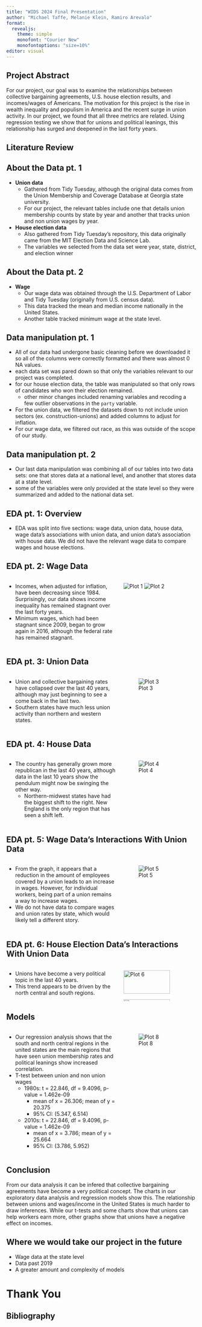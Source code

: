 ```yaml
---
title: "WIDS 2024 Final Presentation"
author: "Michael Taffe, Melanie Klein, Ramiro Arevalo"
format: 
  revealjs:
    theme: simple
    monofont: "Courier New"
    monofontoptions: "size=10%"
editor: visual
---
```


## Project Abstract

For our project, our goal was to examine the relationships between collective bargaining agreements, U.S. house election results, and incomes/wages of Americans. The motivation for this project is the rise in wealth inequality and populism in America and the recent surge in union activity. In our project, we found that all three metrics are related. Using regression testing we show that for unions and political leanings, this relationship has surged and deepened in the last forty years.

## Literature Review

## About the Data pt. 1 {.smaller}

-   **Union data**
    -   Gathered from Tidy Tuesday, although the original data comes from the Union Membership and Coverage Database at Georgia state university.
    -   For our project, the relevant tables include one that details union membership counts by state by year and another that tracks union and non union wages by year.
-   **House election data**
    -   Also gathered from Tidy Tuesday's repository, this data originally came from the MIT Election Data and Science Lab.
    -   The variables we selected from the data set were year, state, district, and election winner

## About the Data pt. 2 {.smaller}

-   **Wage**
    -   Our wage data was obtained through the U.S. Department of Labor and Tidy Tuesday (originally from U.S. census data).
    -   This data tracked the mean and median income nationally in the United States.
    -   Another table tracked minimum wage at the state level.

## Data manipulation pt. 1 {.smaller}

-   All of our data had undergone basic cleaning before we downloaded it so all of the columns were correctly formatted and there was almost 0 NA values.
-   each data set was pared down so that only the variables relevant to our project was completed.
-   for our house election data, the table was manipulated so that only rows of candidates who won their election remained.
    -   other minor changes included renaming variables and recoding a few outlier observations in the `party` variable.
-   For the union data, we filtered the datasets down to not include union sectors (ex. construction-unions) and added columns to adjust for inflation.
-   For our wage data, we filtered out race, as this was outside of the scope of our study.

## Data manipulation pt. 2

-   Our last data manipulation was combining all of our tables into two data sets: one that stores data at a national level, and another that stores data at a state level.
-   some of the variables were only provided at the state level so they were summarized and added to the national data set.

## EDA pt. 1: Overview

-   EDA was split into five sections: wage data, union data, house data, wage data's associations with union data, and union data's association with house data. We did not have the relevant wage data to compare wages and house elections.

## EDA pt. 2: Wage Data {.smaller}

::: columns
::: {.column width="60%"}
-   Incomes, when adjusted for inflation, have been decreasing since 1984. Surprisingly, our data shows income inequality has remained stagnant over the last forty years.
-   Minimum wages, which had been stagnant since 2009, began to grow again in 2016, although the federal rate has remained stagnant.
:::

::: {.column width="40%"}
![Plot 1](./Graph_Images/Income_by_year_adj.png)
![Plot 2](./Graph_Images/Eff_wage_by_state.png)
:::
:::

## EDA pt. 3: Union Data {.smaller}

::: columns
::: {.column width="60%"}
-   Union and collective bargaining rates have collapsed over the last 40 years, although may just beginning to see a come back in the last two.
-   Southern states have much less union activity than northern and western states.
:::

::: {.column width="40%"}
![Plot 3](./Graph_Images/States_by_CB.png)
:::
:::

## EDA pt. 4: House Data {.smaller}

::: columns
::: {.column width="60%"}
-   The country has generally grown more republican in the last 40 years, although data in the last 10 years show the pendulum might now be swinging the other way.
    -   Northern-midwest states have had the biggest shift to the right. New England is the only region that has seen a shift left.
:::

::: {.column width="40%"}
![Plot 4](./Graph_Images/House_by_year.png)
:::
:::

## EDA pt. 5: Wage Data's Interactions With Union Data {.smaller}

::: columns
::: {.column width="60%"}
-   From the graph, it appears that a reduction in the amount of employees covered by a union leads to an increase in wages. However, for individual workers, being part of a union remains a way to increase wages.
-   We do not have data to compare wages and union rates by state, which would likely tell a different story.
:::

::: {.column width="40%"}
![Plot 5](./Graph_Images/Union_wage_by_decade.png)
:::
:::

## EDA pt. 6: House Election Data's Interactions With Union Data {.smaller}

::: columns
::: {.column width="60%"}
-   Unions have become a very political topic in the last 40 years.
-   This trend appears to be driven by the north central and south regions.
:::

::: {.column width="40%"}
![Plot 6](./Graph_Images/CB_by_decade1.png){width=80%}
![Plot 7](./Graph_Images/CB_by_decade2.png){width=80%}

:::
:::

## Models {.smaller}
::: columns
::: {.column width="60%"}
-   Our regression analysis shows that the south and north central regions in the united states are the main regions that have seen union membership rates and political leanings show increased correlation.
- T-test between union and non union wages
  - 1980s: t = 22.846, df = 9.4096, p-value = 1.462e-09
    - mean of x = 26.306;  mean of y = 20.375
    - 95% CI: (5.347, 6.514)
  - 2010s: t = 22.846, df = 9.4096, p-value = 1.462e-09
    - mean of x = 3.786;  mean of y = 25.664
    - 95% CI: (3.786, 5.952)
:::

::: {.column width="40%"}
![Plot 8](./Graph_Images/Regression_plot.png)

:::
:::

## Conclusion {.smaller}

From our data analysis it can be infered that collective bargaining agreements have become a very political concept. The charts in our exploratory data analysis and regression models show this. The relationship between unions and wages/income in the United States is much harder to draw inferences. While our t-tests and some charts show that unions can help workers earn more, other graphs show that unions have a negative effect on incomes.

## Where we would take our project in the future {.smaller}
- Wage data at the state level
- Data past 2019
- A greater amount and complexity of models

# Thank You

## Bibliography {.smaller}
